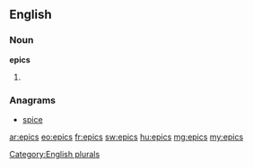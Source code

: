 ==English==

===Noun===
'''epics'''

# {{plural of|[[epic]]}}

===Anagrams===
* [[spice#English|spice]]

[[Category:English plurals]]

[[ar:epics]]
[[eo:epics]]
[[fr:epics]]
[[sw:epics]]
[[hu:epics]]
[[mg:epics]]
[[my:epics]]